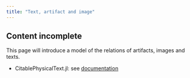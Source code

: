 ```yaml
---
title: "Text, artifact and image"
---
```



:::{.callout-caution}
## Content incomplete

This page will introduce a model of the relations of artifacts, images and texts.
:::



- CitablePhysicalText.jl: see [documentation](https://cite-architecture.github.io/CitablePhysicalText.jl/stable/)
